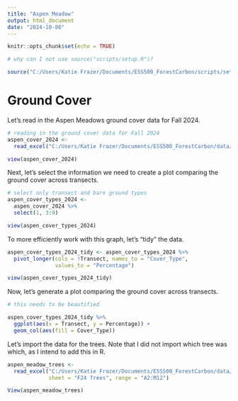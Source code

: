 ```yaml
---
title: "Aspen Meadow"
output: html_document
date: "2024-10-08"
---
```


```r
knitr::opts_chunk$set(echo = TRUE)
```

```r
# why can I not use source("scripts/setup.R")?

source("C:/Users/Katie Frazer/Documents/ESS500_ForestCarbon/scripts/setup.R")
```

# Ground Cover

Let's read in the Aspen Meadows ground cover data for Fall 2024.

```r
# reading in the ground cover data for Fall 2024
aspen_cover_2024 <- 
  read_excel("C:/Users/Katie Frazer/Documents/ESS500_ForestCarbon/data/raw/aspen_meadow.xlsx", sheet = "F24 % Ground Cover")

view(aspen_cover_2024)
```

Next, let's select the information we need to create a plot comparing the ground cover across transects.

```r
# select only transect and bare ground types
aspen_cover_types_2024 <-
  aspen_cover_2024 %>%
  select(1, 3:9)

view(aspen_cover_types_2024)
```

To more efficiently work with this graph, let's "tidy" the data.

```r
aspen_cover_types_2024_tidy <- aspen_cover_types_2024 %>%
  pivot_longer(cols = !Transect, names_to = "Cover_Type", 
               values_to = "Percentage")

view(aspen_cover_types_2024_tidy)
```

Now, let's generate a plot comparing the ground cover across transects.

```r
# this needs to be beautified

aspen_cover_types_2024_tidy %>%
  ggplot(aes(x = Transect, y = Percentage)) +
  geom_col(aes(fill = Cover_Type))
```

Let's import the data for the trees. Note that I did not import which tree was which, as I intend to add this in R.

```r
aspen_meadow_trees <- 
  read_excel("C:/Users/Katie Frazer/Documents/ESS500_ForestCarbon/data/raw/aspen_meadow.xlsx", 
             sheet = "F24 Trees", range = "A2:M12")

View(aspen_meadow_trees)
```

```r

```
